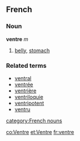 ==French==
===Noun===
'''ventre''' ''m''

# [[belly]], [[stomach]]

===Related terms===
*[[ventral]]
*[[ventrée]]
*[[ventrière]]
*[[ventriloquie]]
*[[ventripotent]]
*[[ventru]]
[[category:French nouns]]

[[co:Ventre]]
[[et:Ventre]]
[[fr:ventre]]